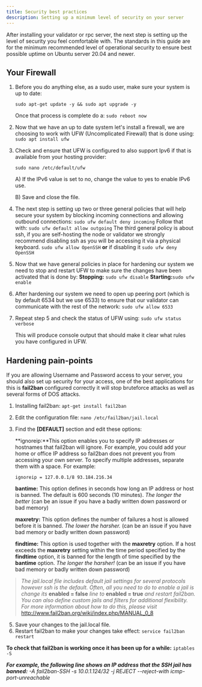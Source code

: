 ```yaml
---
title: Security best practices
description: Setting up a minimum level of security on your server
---
```


After installing your validator or rpc server, the next step is setting up the level of security you feel comfortable with. The standards in this guide are for the minimum recommended level of operational security to ensure best possible uptime on Ubuntu server 20.04 and newer.

## Your Firewall

1. Before you do anything else, as a sudo user, make sure your system is up to date:

   `sudo apt-get update -y && sudo apt upgrade -y`

   Once that process is complete do a:
   `sudo reboot now`

2. Now that we have an up to date system let's install a firewall, we are choosing to work with UFW (Uncomplicated Firewall) that is done using:
   `sudo apt install ufw`

3. Check and ensure that UFW is configured to also support Ipv6 if that is available from your hosting provider:

   `sudo nano /etc/default/ufw`

   A) If the IPv6 value is set to no, change the value to yes to enable IPv6 use.

   B) Save and close the file.

4. The next step is setting up two or three general policies that will help secure your system by blocking incoming connections and allowing outbound connections:
   `sudo ufw default deny incoming`
   Follow that with:
   `sudo ufw default allow outgoing`
   The third general policy is about ssh, if you are self-hosting the node or validator we strongly recommend disabling ssh as you will be accessing it via a physical keyboard.
   `sudo ufw allow OpenSSH` **or** if disabling it `sudo ufw deny OpenSSH`

5. Now that we have general policies in place for hardening our system we need to stop and restart UFW to make sure the changes have been activated that is done by:
   **Stopping:** `sudo ufw disable`
   **Starting:**`sudo ufw enable`

6. After hardening our system we need to open up peering port (which is by default 6534 but we use 6533) to ensure that our validator can communicate with the rest of the network:
   `sudo ufw allow 6533`

7. Repeat step 5 and check the status of UFW using:
   `sudo ufw status verbose`

   This will produce console output that should make it clear what rules you have configured in UFW.

## Hardening pain-points

If you are allowing Username and Password access to your server, you should also set up security for your access, one of the best applications for this is **fail2ban** configured correctly it will stop bruteforce attacks as well as several forms of DOS attacks.

1. Installing fail2ban:
   `apt-get install fail2ban`

2. Edit the configuration file:
   `nano /etc/fail2ban/jail.local`

3. Find the **[DEFAULT]** section and edit these options:

   **ignoreip:**This option enables you to specify IP addresses or hostnames that fail2ban will ignore. For example, you could add your home or office IP address so fail2ban does not prevent you from accessing your own server. To specify multiple addresses, separate them with a space. For example:

   ```
   ignoreip = 127.0.0.1/8 93.184.216.34
   ```

   **bantime:** This option defines in seconds how long an IP address or host is banned. The default is 600 seconds (10 minutes). _The longer the better_ (can be an issue if you have a badly written down password or bad memory)

   **maxretry:** This option defines the number of failures a host is allowed before it is banned. _The lower the harsher._ (can be an issue if you have bad memory or badly written down password)

   **findtime:** This option is used together with the **maxretry** option. If a host exceeds the **maxretry** setting within the time period specified by the **findtime** option, it is banned for the length of time specified by the **bantime** option. _The longer the harsher!_ (can be an issue if you have bad memory or badly written down password)

> _The_ _jail.local_ _file includes default jail settings for several protocols however ssh is the default. Often, all you need to do to enable a jail is change its_ **enabled = false** _line to_ **enabled = true** _and restart fail2ban. You can also define custom jails and filters for additional flexibility. For more information about how to do this, please visit_ http://www.fail2ban.org/wiki/index.php/MANUAL_0_8

5. Save your changes to the jail.local file.
6. Restart fail2ban to make your changes take effect:
   `service fail2ban restart`

**To check that fail2ban is working once it has been up for a while:**
`iptables -S`

**_For example, the following line shows an IP address that the SSH jail has banned:_**
_-A fail2ban-SSH -s 10.0.1.124/32 -j REJECT --reject-with icmp-port-unreachable_
